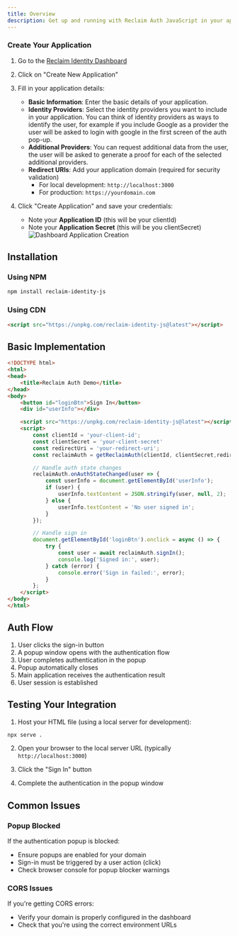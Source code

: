 ```yaml
---
title: Overview
description: Get up and running with Reclaim Auth JavaScript in your application quickly.
---
```


### Create Your Application

1. Go to the [Reclaim Identity Dashboard](https://dev.reclaimprotocol.org/new-application)

2. Click on "Create New Application"

3. Fill in your application details:
   - **Basic Information**: Enter the basic details of your application.
   - **Identity Providers**: Select the identity providers you want to include in your application. You can think of identity providers as 
   ways to identify the user, for example if you include Google as a provider the user will be asked to login with google in the first screen of
   the auth pop-up.
   - **Additional Providers**: You can request additional data from the user, the user will be asked to generate a proof for each of the selected
   additional providers.
   - **Redirect URIs**: Add your application domain (required for security validation)
     - For local development: `http://localhost:3000`
     - For production: `https://yourdomain.com`

4. Click "Create Application" and save your credentials:
   - Note your **Application ID** (this will be your clientId)
   - Note your **Application Secret** (this will be you clientSecret)
![Dashboard Application Creation](/oauth-react/dashboard.png)

## Installation

### Using NPM
```bash
npm install reclaim-identity-js
```

### Using CDN
```html
<script src="https://unpkg.com/reclaim-identity-js@latest"></script>
```

## Basic Implementation

```html
<!DOCTYPE html>
<html>
<head>
    <title>Reclaim Auth Demo</title>
</head>
<body>
    <button id="loginBtn">Sign In</button>
    <div id="userInfo"></div>

    <script src="https://unpkg.com/reclaim-identity-js@latest"></script>
    <script>
        const clientId = 'your-client-id';
        const clientSecret = 'your-client-secret'
        const redirectUri = 'your-redirect-uri';
        const reclaimAuth = getReclaimAuth(clientId, clientSecret,redirectUri);

        // Handle auth state changes
        reclaimAuth.onAuthStateChanged(user => {
            const userInfo = document.getElementById('userInfo');
            if (user) {
                userInfo.textContent = JSON.stringify(user, null, 2);
            } else {
                userInfo.textContent = 'No user signed in';
            }
        });

        // Handle sign in
        document.getElementById('loginBtn').onclick = async () => {
            try {
                const user = await reclaimAuth.signIn();
                console.log('Signed in:', user);
            } catch (error) {
                console.error('Sign in failed:', error);
            }
        };
    </script>
</body>
</html>
```

## Auth Flow

1. User clicks the sign-in button
2. A popup window opens with the authentication flow
3. User completes authentication in the popup
4. Popup automatically closes
5. Main application receives the authentication result
6. User session is established

## Testing Your Integration

1. Host your HTML file (using a local server for development):
```bash
npx serve .
```

2. Open your browser to the local server URL (typically `http://localhost:3000`)

3. Click the "Sign In" button

4. Complete the authentication in the popup window

## Common Issues

### Popup Blocked
If the authentication popup is blocked:
- Ensure popups are enabled for your domain
- Sign-in must be triggered by a user action (click)
- Check browser console for popup blocker warnings

### CORS Issues
If you're getting CORS errors:
- Verify your domain is properly configured in the dashboard
- Check that you're using the correct environment URLs